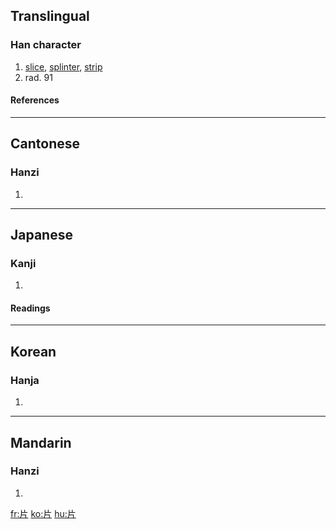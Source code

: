==Translingual==
===Han character===
{{Han char|rn=91|rad=片|as=00|sn=4|four=2202<sub>7</sub>|canj=中中一中 (LLML), 中中一弓 (LLMN)}}
# [[slice]], [[splinter]], [[strip]]
# rad. 91
====References====
{{Han ref|kx=0692.360|dkj=19813|dj=1105.250|hdz=32014.010|uh=7247|ud=29255|bh=A4F9|bd=42233}}

----
==Cantonese==
===Hanzi===
{{yue-hanzi|jyut=|y=pin3}}
# {{defn|Cantonese}}

----
==Japanese==
===Kanji===
{{ja-kanji|grade=6|rs=片00}}
# {{defn|Japanese}} 
====Readings====
{{ja-readings|on=[[へん]] (hen)|kun=[[かた]] (kata), [[きれ]] (kire), [[ぺんす]] (pensu)}}

----
==Korean==
===Hanja===
{{ko-hanja|hangeul=편|eumhun=|rv=pyeon|mr=p'yŏn|y=phyen}}
# {{defn|Korean}}

----
==Mandarin==
===Hanzi===
{{cmn-hanzi|pin=[[piàn]] (pian4)|wg=p'ien<sup>4</sup>}}
# {{defn|Mandarin}}

[[fr:片]]
[[ko:片]]
[[hu:片]]